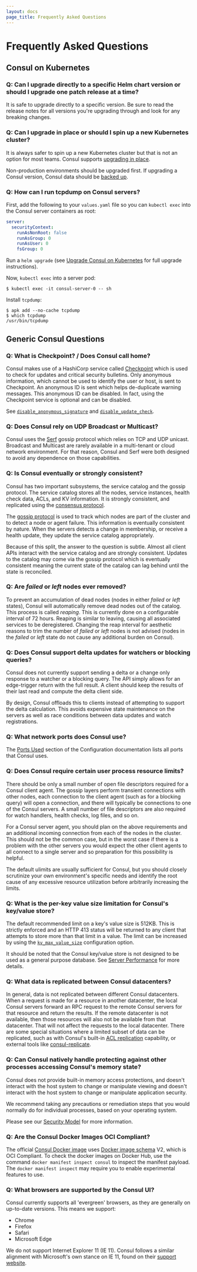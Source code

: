```yaml
---
layout: docs
page_title: Frequently Asked Questions
---
```


# Frequently Asked Questions

## Consul on Kubernetes

### Q: Can I upgrade directly to a specific Helm chart version or should I upgrade one patch release at a time?

It is safe to upgrade directly to a specific version. Be sure to read the release notes for all versions you're upgrading
through and look for any breaking changes.

### Q: Can I upgrade in place or should I spin up a new Kubernetes cluster?

It is always safer to spin up a new Kubernetes cluster but that is not an
option for most teams. Consul supports [upgrading in place](/docs/k8s/upgrade).

Non-production environments should be upgraded first. If upgrading
a Consul version, Consul data should be [backed up](https://learn.hashicorp.com/tutorials/consul/kubernetes-disaster-recovery).

### Q: How can I run tcpdump on Consul servers?

First, add the following to your `values.yaml` file so you can `kubectl exec` into
the Consul server containers as root:

```yaml
server:
  securityContext:
    runAsNonRoot: false
    runAsGroup: 0
    runAsUser: 0
    fsGroup: 0
```

Run a `helm upgrade` (see [Upgrade Consul on Kubernetes](/docs/k8s/upgrade) for full upgrade instructions).

Now, `kubectl exec` into a server pod:

```shell-session
$ kubectl exec -it consul-server-0 -- sh
```

Install `tcpdump`:

```shell-session
$ apk add --no-cache tcpdump
$ which tcpdump
/usr/bin/tcpdump
```

## Generic Consul Questions

### Q: What is Checkpoint? / Does Consul call home?

Consul makes use of a HashiCorp service called [Checkpoint](http://checkpoint.hashicorp.com)
which is used to check for updates and critical security bulletins.
Only anonymous information, which cannot be used to identify the user or host,
is sent to Checkpoint. An anonymous ID is sent which helps de-duplicate warning
messages.
This anonymous ID can be disabled. In fact, using the Checkpoint service is
optional and can be disabled.

See [`disable_anonymous_signature`](/docs/agent/config/agent-config-files#disable_anonymous_signature)
and [`disable_update_check`](/docs/agent/config/agent-config-files#disable_update_check).

### Q: Does Consul rely on UDP Broadcast or Multicast?

Consul uses the [Serf](https://www.serf.io) gossip protocol which relies on
TCP and UDP unicast. Broadcast and Multicast are rarely available in a
multi-tenant or cloud network environment. For that reason, Consul and Serf
were both designed to avoid any dependence on those capabilities.

### Q: Is Consul eventually or strongly consistent?

Consul has two important subsystems, the service catalog and the gossip
protocol.
The service catalog stores all the nodes, service instances, health check data,
ACLs, and KV information. It is strongly consistent, and replicated
using the [consensus protocol](/docs/architecture/consensus).

The [gossip protocol](/docs/architecture/gossip) is used to track which
nodes are part of the cluster and to detect a node or agent failure. This
information is eventually consistent by nature. When the servers detects a
change in membership, or receive a health update, they update the service
catalog appropriately.

Because of this split, the answer to the question is subtle. Almost all client
APIs interact with the service catalog and are strongly consistent. Updates to
the catalog may come via the gossip protocol which is eventually consistent
meaning the current state of the catalog can lag behind until the state is
reconciled.

### Q: Are _failed_ or _left_ nodes ever removed?

To prevent an accumulation of dead nodes (nodes in either _failed_ or _left_
states), Consul will automatically remove dead nodes out of the catalog. This
process is called _reaping_. This is currently done on a configurable
interval of 72 hours. Reaping is similar to leaving, causing all associated
services to be deregistered. Changing the reap interval for aesthetic
reasons to trim the number of _failed_ or _left_ nodes is not advised (nodes
in the _failed_ or _left_ state do not cause any additional burden on
Consul).

### Q: Does Consul support delta updates for watchers or blocking queries?

Consul does not currently support sending a delta or a change only response
to a watcher or a blocking query. The API simply allows for an edge-trigger
return with the full result. A client should keep the results of their last
read and compute the delta client side.

By design, Consul offloads this to clients instead of attempting to support
the delta calculation. This avoids expensive state maintenance on the servers
as well as race conditions between data updates and watch registrations.

### Q: What network ports does Consul use?

The [Ports Used](/docs/agent/config/agent-config-files#ports) section of the Configuration
documentation lists all ports that Consul uses.

### Q: Does Consul require certain user process resource limits?

There should be only a small number of open file descriptors required for a
Consul client agent. The gossip layers perform transient connections with
other nodes, each connection to the client agent (such as for a blocking
query) will open a connection, and there will typically be connections to one
of the Consul servers. A small number of file descriptors are also required
for watch handlers, health checks, log files, and so on.

For a Consul server agent, you should plan on the above requirements and
an additional incoming connection from each of the nodes in the cluster. This
should not be the common case, but in the worst case if there is a problem
with the other servers you would expect the other client agents to all
connect to a single server and so preparation for this possibility is helpful.

The default ulimits are usually sufficient for Consul, but you should closely
scrutinize your own environment's specific needs and identify the root cause
of any excessive resource utilization before arbitrarily increasing the limits.

### Q: What is the per-key value size limitation for Consul's key/value store?

The default recommended limit on a key's value size is 512KB. This is strictly
enforced and an HTTP 413 status will be returned to any client that attempts to
store more than that limit in a value. The limit can be increased by using the
[`kv_max_value_size`](/docs/agent/config/agent-config-files#kv_max_value_size) configuration option.

It should be noted that the Consul key/value store is not designed to be used as
a general purpose database. See
[Server Performance](/docs/install/performance) for more details.

### Q: What data is replicated between Consul datacenters?

In general, data is not replicated between different Consul datacenters. When a
request is made for a resource in another datacenter, the local Consul servers
forward an RPC request to the remote Consul servers for that resource and
return the results.
If the remote datacenter is not available, then those resources will also not be
available from that datacenter. That will not affect the requests to the local
datacenter. There are some special situations where a limited subset of data
can be replicated, such as with Consul's built-in
[ACL replication](https://learn.hashicorp.com/tutorials/consul/access-control-replication-multiple-datacenters)
capability, or external tools like
[consul-replicate](https://github.com/hashicorp/consul-replicate).

### Q: Can Consul natively handle protecting against other processes accessing Consul's memory state?

Consul does not provide built-in memory access protections, and doesn't
interact with the host system to change or manipulate
viewing and doesn't interact with the host system to change or manipulate
application security.

We recommend taking any precautions or remediation steps that you would
normally do for individual processes, based on your operating system.

Please see our
[Security Model](/docs/security) for more information.

### Q: Are the Consul Docker Images OCI Compliant?

The official [Consul Docker image](https://hub.docker.com/_/consul/) uses
[Docker image schema](https://docs.docker.com/registry/spec/manifest-v2-2/) V2,
which is OCI Compliant. To check the docker images on Docker Hub, use the
command `docker manifest inspect consul` to inspect the manifest payload. The
`docker manifest inspect` may require you to enable experimental features to
use.

### Q: What browsers are supported by the Consul UI?

Consul currently supports all 'evergreen' browsers, as they are generally on
up-to-date versions. This means we support:

- Chrome
- Firefox
- Safari
- Microsoft Edge

We do not support Internet Explorer 11 (IE 11). Consul follows a similar
alignment with Microsoft's own stance on IE 11, found on their
[support website](https://support.microsoft.com/en-us/help/17454/lifecycle-faq-internet-explorer-and-edge).
